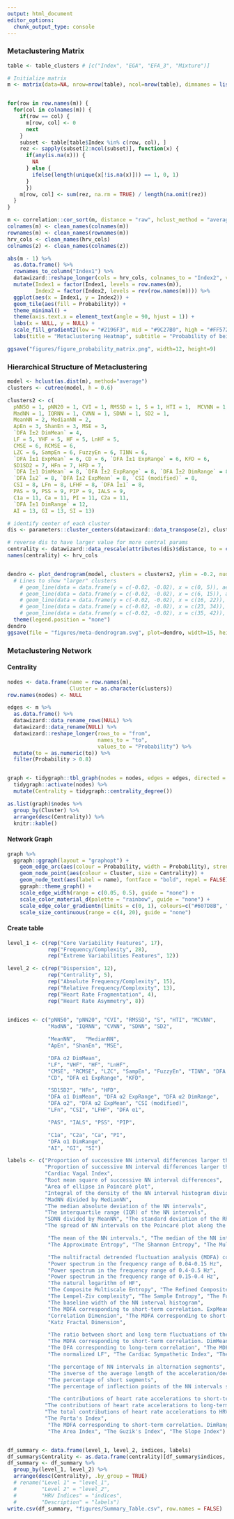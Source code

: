 ```yaml
---
output: html_document
editor_options: 
  chunk_output_type: console
---
```



### Metaclustering Matrix


```r
table <- table_clusters # [c("Index", "EGA", "EFA_3", "Mixture")]

# Initialize matrix
m <- matrix(data=NA, nrow=nrow(table), ncol=nrow(table), dimnames = list(table$Index, table$Index))


for(row in row.names(m)) {
  for(col in colnames(m)) {
    if(row == col) {
      m[row, col] <- 0
      next
    } 
    subset <- table[table$Index %in% c(row, col), ]
    rez <- sapply(subset[2:ncol(subset)], function(x) {
      if(any(is.na(x))) {
        NA
      } else {
        ifelse(length(unique(x[!is.na(x)])) == 1, 0, 1)
      }
      })
    m[row, col] <- sum(rez, na.rm = TRUE) / length(na.omit(rez))
  }
}
```


```r
m <- correlation::cor_sort(m, distance = "raw", hclust_method = "average")
colnames(m) <- clean_names(colnames(m))
rownames(m) <- clean_names(rownames(m))
hrv_cols <- clean_names(hrv_cols)
colnames(z) <- clean_names(colnames(z))

abs(m - 1) %>% 
  as.data.frame() %>% 
  rownames_to_column("Index1") %>% 
  datawizard::reshape_longer(cols = hrv_cols, colnames_to = "Index2", values_to = "Probability") %>% 
  mutate(Index1 = factor(Index1, levels = row.names(m)),
         Index2 = factor(Index2, levels = rev(row.names(m)))) %>% 
  ggplot(aes(x = Index1, y = Index2)) +
  geom_tile(aes(fill = Probability)) +
  theme_minimal() +
  theme(axis.text.x = element_text(angle = 90, hjust = 1)) +
  labs(x = NULL, y = NULL) +
  scale_fill_gradient2(low = "#2196F3", mid = "#9C27B0", high = "#FF5722", midpoint = 0.5) +
  labs(title = "Metaclustering Heatmap", subtitle = "Probability of being grouped together accross multiple methods.")

ggsave("figures/figure_probability_matrix.png", width=12, height=9)
```

### Hierarchical Structure of Metaclustering

```r
model <- hclust(as.dist(m), method="average") 
clusters <- cutree(model, h = 0.6)

clusters2 <- c(
  pNN50 = 1, pNN20 = 1, CVI = 1, RMSSD = 1, S = 1, HTI = 1,  MCVNN = 1,
  MadNN = 1, IQRNN = 1, CVNN = 1, SDNN = 1, SD2 = 1, 
  MeanNN = 2, MedianNN = 2,
  ApEn = 3, ShanEn = 3, MSE = 3,
  `DFA Î±2 DimMean` = 4,
  LF = 5, VHF = 5, HF = 5, LnHF = 5,
  CMSE = 6, RCMSE = 6,
  LZC = 6, SampEn = 6, FuzzyEn = 6, TINN = 6,
  `DFA Î±1 ExpMean` = 6, CD = 6, `DFA Î±1 ExpRange` = 6, KFD = 6, 
  SD1SD2 = 7, HFn = 7, HFD = 7,
  `DFA Î±1 DimMean` = 8, `DFA Î±2 ExpRange` = 8, `DFA Î±2 DimRange` = 8,
  `DFA Î±2` = 8, `DFA Î±2 ExpMean` = 8, `CSI (modified)` = 8,
  CSI = 8, LFn = 8, LFHF = 8, `DFA Î±1` = 8, 
  PAS = 9, PSS = 9, PIP = 9, IALS = 9,
  C1a = 11, Ca = 11, PI = 11, C2a = 11,
  `DFA Î±1 DimRange` = 12,
  AI = 13, GI = 13, SI = 13)

# identify center of each cluster 
dis <- parameters::cluster_centers(datawizard::data_transpose(z), clusters2)

# reverse dis to have larger value for more central params
centrality <- datawizard::data_rescale(attributes(dis)$distance, to = c(max(attributes(dis)$distance), min(attributes(dis)$distance)))
names(centrality) <- hrv_cols


dendro <- plot_dendrogram(model, clusters = clusters2, ylim = -0.2, nudge_y = -0.03, angle = 90, points = TRUE, dis = centrality) +
  # Lines to show "larger" clusters
    # geom_line(data = data.frame(y = c(-0.02, -0.02), x = c(0, 5)), aes(x = x, y = y), size = 0.5, color = "#607D8B") +
    # geom_line(data = data.frame(y = c(-0.02, -0.02), x = c(6, 15)), aes(x = x, y = y), size = 0.5, color = "#607D8B") +
    # geom_line(data = data.frame(y = c(-0.02, -0.02), x = c(16, 22)), aes(x = x, y = y), size = 0.5, color = "#607D8B") +
    # geom_line(data = data.frame(y = c(-0.02, -0.02), x = c(23, 34)), aes(x = x, y = y), size = 0.5, color = "#607D8B") +
    # geom_line(data = data.frame(y = c(-0.02, -0.02), x = c(35, 42)), aes(x = x, y = y), size = 0.5, color = "#607D8B") +
  theme(legend.position = "none")
dendro
ggsave(file = "figures/meta-dendrogram.svg", plot=dendro, width=15, height=10)
```


### Metaclustering Network

#### Centrality
```r
nodes <- data.frame(name = row.names(m),
                    Cluster = as.character(clusters))
row.names(nodes) <- NULL

edges <- m %>%
  as.data.frame() %>% 
  datawizard::data_rename_rows(NULL) %>% 
  datawizard::data_rename(NULL) %>% 
  datawizard::reshape_longer(rows_to = "from", 
                             names_to = "to",
                             values_to = "Probability") %>% 
  mutate(to = as.numeric(to)) %>% 
  filter(Probability > 0.8)


graph <- tidygraph::tbl_graph(nodes = nodes, edges = edges, directed = FALSE) %>% 
  tidygraph::activate(nodes) %>%
  mutate(Centrality = tidygraph::centrality_degree()) 

as.list(graph)$nodes %>% 
  group_by(Cluster) %>% 
  arrange(desc(Centrality)) %>% 
  knitr::kable()
```


#### Network Graph

```r
graph %>% 
  ggraph::ggraph(layout = "graphopt") + 
    geom_edge_arc(aes(colour = Probability, width = Probability), strength = 0.05) + 
    geom_node_point(aes(colour = Cluster, size = Centrality)) + 
    geom_node_text(aes(label = name), fontface = "bold", repel = FALSE) +
    ggraph::theme_graph() +
    scale_edge_width(range = c(0.05, 0.5), guide = "none") +
    scale_color_material_d(palette = "rainbow", guide = "none") +
    scale_edge_color_gradientn(limits = c(0, 1), colours=c("#607D8B", "#263238"), guide = "none") +
    scale_size_continuous(range = c(4, 20), guide = "none")
```

#### Create table

```r
level_1 <- c(rep("Core Variability Features", 17),
             rep("Frequency/Complexity", 28),
             rep("Extreme Variabilities Features", 12))

level_2 <- c(rep("Dispersion", 12),
             rep("Centrality", 5),
             rep("Absolute Frequency/Complexity", 15),
             rep("Relative Frequency/Complexity", 13),
             rep("Heart Rate Fragmentation", 4),
             rep("Heart Rate Asymmetry", 8))
             

indices <- c("pNN50", "pNN20", "CVI", "RMSSD", "S", "HTI", "MCVNN",
             "MadNN", "IQRNN", "CVNN", "SDNN", "SD2",

             "MeanNN",   "MedianNN",
             "ApEn", "ShanEn", "MSE",

             "DFA α2 DimMean",
             "LF", "VHF", "HF", "LnHF",
             "CMSE", "RCMSE", "LZC", "SampEn", "FuzzyEn", "TINN", "DFA α1 ExpMean",
             "CD", "DFA α1 ExpRange", "KFD",

             "SD1SD2", "HFn", "HFD",
             "DFA α1 DimMean", "DFA α2 ExpRange", "DFA α2 DimRange",
             "DFA α2", "DFA α2 ExpMean", "CSI (modified)",
             "LFn", "CSI", "LFHF", "DFA α1",

             "PAS", "IALS", "PSS", "PIP",

             "C1a", "C2a", "Ca", "PI",
             "DFA α1 DimRange",
             "AI", "GI", "SI")

labels <- c("Proportion of successive NN interval differences larger than 50ms", 
            "Proportion of successive NN interval differences larger than 20ms",
            "Cardiac Vagal Index", 
            "Root mean square of successive NN interval differences", 
            "Area of ellipse in Poincaré plot", 
            "Integral of the density of the NN interval histogram divided by its height", 
            "MadNN divided by MedianNN",
            "The median absolute deviation of the NN intervals", 
            "The interquartile range (IQR) of the NN intervals", 
            "SDNN divided by MeanNN", "The standard deviation of the RR intervals",
            "The spread of NN intervals on the Poincaré plot along the line of identity.",

             "The mean of the NN intervals.", "The median of the NN intervals.",
             "The Approximate Entropy", "The Shannon Entropy", "The Multiscale Entropy",

             "The multifractal detrended fluctuation analysis (MDFA) corresponding to long-term correlations. Dimmean is the mean of singularity dimensions",
             "Power spectrum in the frequency range of 0.04-0.15 Hz", 
             "Power spectrum in the frequency range of 0.4-0.5 Hz", 
             "Power spectrum in the frequency range of 0.15-0.4 Hz",
             "The natural logarithm of HF",
             "The Composite Multiscale Entropy", "The Refined Composite Multiscale Entropy", 
             "The Lempel-Ziv complexity", "The Sample Entropy", "The Fuzzy Entropy",
             "The baseline width of the NN interval histogram", 
             "The MDFA corresponding to short-term correlation. ExpMean is the mean of singularity exponents",
             "Correlation Dimension", "The MDFA corresponding to short-term correlation. ExpRange is the range of singularity exponents", 
             "Katz Fractal Dimension",

             "The ratio between short and long term fluctuations of the NN intervals", "The normalized HF", "Higuchi Fractal Dimension",
             "The MDFA corresponding to short-term correlation. DimMean is the mean of singularity dimensions", "The MDFA corresponding to long-term correlation. ExpRange is the range of singularity exponents", "The MDFA corresponding to long-term correlation. DimRange is the range of singularity dimensions",
             "The DFA corresponding to long-term correlation", "The MDFA corresponding to long-term correlation. ExpMean is the mean of singularity exponents", "The Cardiac Symapathetic Index (modified)",
             "The normalized LF", "The Cardiac Sympathetic Index", "The ratio between LF and HF", "The DFA corresponding to short-term corrleation",

             "The percentage of NN intervals in alternation segments",
             "The inverse of the average length of the acceleration/deceleration segments", 
             "The percentage of short segments",
             "The percentage of inflection points of the NN intervals series",

             "The contributions of heart rate accelerations to short-term HRV", 
            "The contributions of heart rate accelerations to long-term HRV", 
            "The total contributions of heart rate accelerations to HRV", 
            "The Porta's Index",
             "The MDFA corresponding to short-term correlation. DimRange is the range of singularity dimensions",
             "The Area Index", "The Guzik's Index", "The Slope Index")


df_summary <- data.frame(level_1, level_2, indices, labels)
df_summary$Centrality <- as.data.frame(centrality)[df_summary$indices, ]
df_summary <- df_summary %>% 
  group_by(level_1, level_2) %>% 
  arrange(desc(Centrality), .by_group = TRUE)
  # rename("Level 1" = "level_1",
  #        "Level 2" = "level_2",
  #        "HRV Indices" = "indices",
  #        "Description" = "labels")
write.csv(df_summary, "figures/Summary_Table.csv", row.names = FALSE)


```